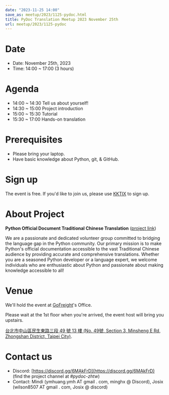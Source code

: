```yaml
---
date: "2023-11-25 14:00"
save_as: meetup/2023/1125-pydoc.html
title: PyDoc Translation Meetup 2023 November 25th
url: meetup/2023/1125-pydoc
---
```


# Date

- Date: November 25th, 2023
- Time: 14:00 \~ 17:00 (3 hours)

# Agenda

- 14:00 \~ 14:30 Tell us about yourself!
- 14:30 \~ 15:00 Project introduction
- 15:00 \~ 15:30 Tutorial
- 15:30 \~ 17:00 Hands-on translation

# Prerequisites

- Please bring your laptop.
- Have basic knowledge about Python, git, & GitHub.

# Sign up

The event is free. If you\'d like to join us, please use
[KKTIX](https://sciwork.kktix.cc/events/pydoc-zhtw-meetup-nov-2023) to
sign up.

# About Project

**Python Official Document Traditional Chinese Translation** ([project
link](https://github.com/python/python-docs-zh-tw))

We are a passionate and dedicated volunteer group committed to bridging
the language gap in the Python community. Our primary mission is to make
Python\'s official documentation accessible to the vast Traditional
Chinese audience by providing accurate and comprehensive translations.
Whether you are a seasoned Python developer or a language expert, we
welcome individuals who are enthusiastic about Python and passionate
about making knowledge accessible to all!

# Venue

We\'ll hold the event at [GoFreight](https://gofreight.com)\'s Office.

Please wait at the 1st floor when you\'re arrived, the event host will
bring you upstairs.

[台北市中山區民生東路三段 49 號 13 樓 (No. 49號, Section 3, Minsheng E
Rd, Zhongshan District, Taipei
City)](https://goo.gl/maps/jtvavku37WujffR97).

<Map src="https://www.google.com/maps/embed?pb=!1m18!1m12!1m3!1d3614.293081637916!2d121.5401667!3d25.058053699999995!2m3!1f0!2f0!3f0!3m2!1i1024!2i768!4f13.1!3m3!1m2!1s0x3442abe1799a3629%3A0x64f57e1fbff9d53!2s10491%2C%20Taipei%20City%2C%20Zhongshan%20District%2C%20Section%203%2C%20Minsheng%20E%20Rd%2C%2049%E8%99%9F13%E6%A8%93!5e0!3m2!1sen!2stw!4v1689940740956!5m2!1sen!2stw" />

# Contact us

- Discord: [https://discord.gg/6MAkFrD](https://discord.gg/6MAkFrD) (find the project channel at
  _#pydoc-zhtw_)
- Contact: Mindi (ymhuang.ymh AT gmail . com, minghx @ Discord), Josix
  (wilson8507 AT gmail . com, Josix @ discord)
